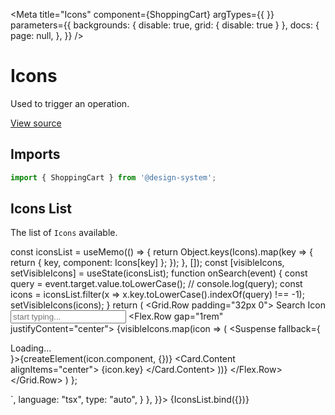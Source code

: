
<Meta
  title="Icons"
  component={ShoppingCart}
  argTypes={{ }}
  parameters={{
    backgrounds: { disable: true, grid: { disable: true } },
    docs: {
      page: null,
    },
  }}
/>

# Icons

Used to trigger an operation.

[View source](https://github.com/actarian/design-system/tree/main/@icons/icons)

## Imports

```js
import { ShoppingCart } from '@design-system';
```

## Icons List

The list of `Icons` available.

  const iconsList = useMemo(() => {
    return Object.keys(Icons).map(key => {
      return { key, component: Icons[key] };
    });
  }, []);
  const [visibleIcons, setVisibleIcons] = useState(iconsList);
  function onSearch(event) {
    const query = event.target.value.toLowerCase();
    // console.log(query);
    const icons = iconsList.filter(x => x.key.toLowerCase().indexOf(query) !== -1);
    setVisibleIcons(icons);
  }
  return (
    <Container>
      <Grid.Row padding="32px 0">
        <Grid>
          <Text type="4" fontWeight="700" marginBottom="2rem">Search Icon</Text>
          <Input name="search" placeholder="start typing..." onChange={onSearch} marginBottom="2rem" />
          <Flex.Row gap="1rem" justifyContent="center">
            {visibleIcons.map(icon => (
              <Card key={icon.key} type="alfa" flexGrow="1" width="180px" padding="0.5rem" border="2px solid var(--color-neutral-200)">
                <Media height="64px">
                  <Suspense fallback={<div>Loading...</div>}>{createElement(icon.component, {})}</Suspense>
                </Media>
                <Card.Content alignItems="center">
                  <Text type="9">{icon.key}</Text>
                </Card.Content>
              </Card>
            ))}
          </Flex.Row>
        </Grid>
      </Grid.Row>
    </Container>
  )
};

<Canvas>
  <Story name="Icons" parameters={{
    docs: {
      source: {
        code: `import { ShoppingCart } from '@design-system';
        <ShoppingCart />
        `,
        language: "tsx",
        type: "auto",
      }
    },
  }}>
    {IconsList.bind({})}
  </Story>
</Canvas>

<!--
<Canvas>
  <Story name="example">
    <Container>
      <Flex.Row gap="1rem" padding="1rem">
        <Flex><Activity /></Flex>
        <Flex><Airplay /></Flex>
        <Flex><AlertCircle /></Flex>
        <Flex><AlertOctagon /></Flex>
        <Flex><AlertTriangle /></Flex>
        <Flex><AlignCenter /></Flex>
        <Flex><AlignJustify /></Flex>
      </Flex.Row>
    </Container>
  </Story>
</Canvas>
-->
